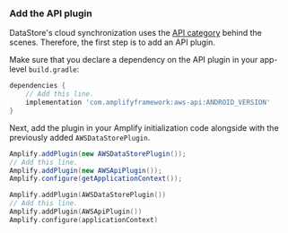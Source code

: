 ### Add the API plugin

DataStore's cloud synchronization uses the [API category](/lib/graphqlapi/getting-started) behind the scenes. Therefore, the first step is to add an API plugin.

Make sure that you declare a dependency on the API plugin in your app-level `build.gradle`:

```groovy
dependencies {
    // Add this line.
    implementation 'com.amplifyframework:aws-api:ANDROID_VERSION'
}
```

Next, add the plugin in your Amplify initialization code alongside with the previously added `AWSDataStorePlugin`.

<BlockSwitcher>
<Block name="Java">

```java
Amplify.addPlugin(new AWSDataStorePlugin());
// Add this line.
Amplify.addPlugin(new AWSApiPlugin());
Amplify.configure(getApplicationContext());
```

</Block>
<Block name="Kotlin">

```kotlin
Amplify.addPlugin(AWSDataStorePlugin())
// Add this line.
Amplify.addPlugin(AWSApiPlugin())
Amplify.configure(applicationContext)
```

</Block>
</BlockSwitcher>


